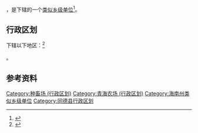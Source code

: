 {{中国乡级行政区|63/25/22/400/000}}

'''{{PAGENAMEBASE}}'''，是{{PRC admin/fullname|63/25/22/400/000|3}}下辖的一个[[类似乡级单位|类似乡级单位]]<ref>{{PRC admin/ref sgc|{{PRC admin/parent|63/25/22/400/000}}}}</ref>。

== 行政区划 ==

{{PAGENAMEBASE}}下辖以下地区：<ref>{{PRC admin/ref sgc|63/25/22/400/000}}</ref>

{{PRC admin/children|63/25/22/400/000}}。

== 参考资料 ==

{{reflist}}

{{青海省海南藏族自治州同德县行政区划}}
{{青海行政区划小作品}}

[[Category:种畜场_(行政区划)|Category:种畜场 (行政区划)]]
[[Category:青海农场_(行政区划)|Category:青海农场 (行政区划)]]
[[Category:海南州类似乡级单位|Category:海南州类似乡级单位]]
[[Category:同德县行政区划|Category:同德县行政区划]]